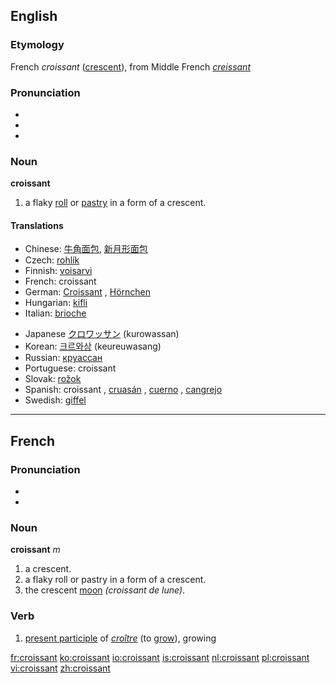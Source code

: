 ==English==

===Etymology===
{{wikipedia}}
French ''croissant'' ([[crescent]]), from Middle French ''[[creissant]]''

===Pronunciation===
*{{IPA|/kɹwəˈsɑnt/ (''Canadian'')}}
*{{Audio|en-ca-croissant.ogg|Audio (CA)}}
*{{audio|en-us-croissant.ogg|Audio (US)}}

===Noun===
'''croissant'''

# a flaky [[roll]] or [[pastry]] in a form of a crescent.

====Translations====
{{top}}
*Chinese: [[牛角面包]], [[新月形面包]]
*Czech: [[rohlík]] {{m}}
*Finnish: [[voisarvi]]
*French: croissant {{m}}
*German: [[Croissant]] {{n}}, [[Hörnchen]] {{n}}
*Hungarian: [[kifli]]
*Italian: [[brioche]] {{f}}
{{mid}}
*Japanese [[クロワッサン]] (kurowassan)
*Korean: [[크르와상]] (keureuwasang)
*Russian: [[круассан]]
*Portuguese: croissant {{m}}
*Slovak: [[rožok]] {{m}}
*Spanish: croissant {{m}}, [[cruasán]] {{m}}, [[cuerno]] {{m}}, [[cangrejo]] {{m}} {{italbrac|Costa Rica}}
*Swedish: [[giffel]]
{{bottom}}

----

==French==
===Pronunciation===
*{{IPA|[ kʀwa.ˈsɑ̃ ]}}
*{{Audio|Fr-croissant2.ogg|Audio (FR)}}

===Noun===
'''croissant''' ''m''

# a crescent.
# a flaky roll or pastry in a form of a crescent.
# the crescent [[moon]] ''(croissant de lune)''. 

===Verb===

#[[present participle]] of ''[[croître]]'' (to [[grow]]), growing

[[fr:croissant]]
[[ko:croissant]]
[[io:croissant]]
[[is:croissant]]
[[nl:croissant]]
[[pl:croissant]]
[[vi:croissant]]
[[zh:croissant]]